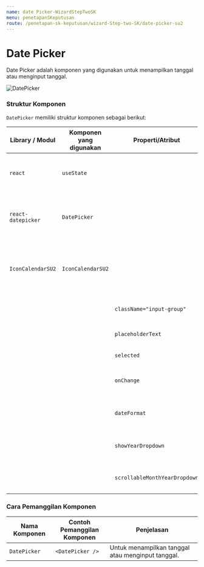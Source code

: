 ```yaml
---
name: date Picker-WizardStepTwoSK
menu: penetapanSKeputusan
route: /penetapan-sk-keputusan/wizard-Step-two-SK/date-picker-su2
---
```


# Date Picker

Date Picker adalah komponen
yang digunakan untuk menampilkan tanggal atau menginput tanggal.

![DatePicker](../../../src/img/WizardSK2/Date.png)

### Struktur Komponen

`DatePicker` memiliki struktur komponen sebagai berikut:

| Library / Modul    | Komponen yang digunakan | Properti/Atribut              | Penjelasan                                                                                                                                               |
| ------------------ | ----------------------- | ----------------------------- | -------------------------------------------------------------------------------------------------------------------------------------------------------- |
| `react`            | `useState`              |                               | `react` Merupakan library react, <br/> `useState` digunakan untuk menyimpan dan mengatur state data pada halaman.                                        |
| `react-datepicker` | `DatePicker`            |                               | `react-datepicker` Library untuk memanggil komponen DatePicker. <br/> `DatePicker` Komponen yang digunakan user untuk menginput Tanggal.                 |
| `IconCalendarSU2`  | `IconCalendarSU2`       |                               | `IconCalendarSU2` Merupakan Library untuk memanggil komponen IconCalenderSU2. <br/> `IconCalendarSU2` Komponen Untuk memunculkan icon kalender pada web. |
|                    |                         | `className="input-group"`     | `className="input-group` akan memberikan styple pada komponen DatePicker.                                                                                |
|                    |                         | `placeholderText`             | `placeholderText` Untuk memberikan text place holder pada DatePicker.                                                                                    |
|                    |                         | `selected`                    | `selected` Komponen ini bisa dipilih.                                                                                                                    |
|                    |                         | `onChange`                    | `onChange` suatu Atribut jika ada perubahan state maka komponen akan melakukan suatu tindakan.                                                           |
|                    |                         | `dateFormat`                  | `dateFormat` Suatu atribut untuk memnentukan format tanggalnya seperti dd/MM/YYYY.                                                                       |
|                    |                         | `showYearDropdown`            | `showYearDropdown` akan memunculkan menu dropdown untuk menampilan tanggal-tanggal.                                                                      |
|                    |                         | `scrollableMonthYearDropdown` | `scrollableMonthYearDropdown` Suatu atribut yang membuat showYearDropdown dapat di scroll.                                                               |

### Cara Pemanggilan Komponen

| Nama Komponen | Contoh Pemanggilan <br/> Komponen | Penjelasan                                        |
| ------------- | --------------------------------- | ------------------------------------------------- |
| `DatePicker`  | `<DatePicker />`                  | Untuk menampilkan tanggal atau menginput tanggal. |
